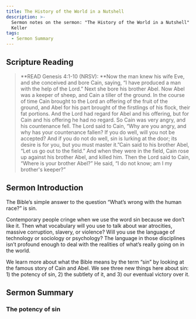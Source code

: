 ```yaml
---
title: The History of the World in a Nutshell
description: >-
  Sermon notes on the sermon: "The History of the World in a Nutshell" by Tim
  Keller
tags:
  - Sermon Summary
---
```


## Scripture Reading

> **READ Genesis 4:1-10 (NRSV): **Now the man knew his wife Eve, and she conceived and bore Cain, saying, “I have produced a man with the help of the Lord.” Next she bore his brother Abel. Now Abel was a keeper of sheep, and Cain a tiller of the ground. In the course of time Cain brought to the Lord an offering of the fruit of the ground, and Abel for his part brought of the firstlings of his flock, their fat portions. And the Lord had regard for Abel and his offering, but for Cain and his offering he had no regard. So Cain was very angry, and his countenance fell. The Lord said to Cain, “Why are you angry, and why has your countenance fallen? If you do well, will you not be accepted? And if you do not do well, sin is lurking at the door; its desire is for you, but you must master it.”Cain said to his brother Abel, “Let us go out to the field.” And when they were in the field, Cain rose up against his brother Abel, and killed him. Then the Lord said to Cain, “Where is your brother Abel?” He said, “I do not know; am I my brother's keeper?”

## Sermon Introduction

The Bible’s simple answer to the question “What’s wrong with the human race?” is sin. 

Contemporary people cringe when we use the word sin because we don’t like it. Then what vocabulary will you use to talk about war atrocities, massive corruption, slavery, or violence? Will you use the language of technology or sociology or psychology? The language in those disciplines isn’t profound enough to deal with the realities of what’s really going on in the world. 

We learn more about what the Bible means by the term “sin” by looking at the famous story of Cain and Abel. We see three new things here about sin: 1) the potency of sin, 2) the subtlety of it, and 3) our eventual victory over it.

## Sermon Summary

### The potency of sin
